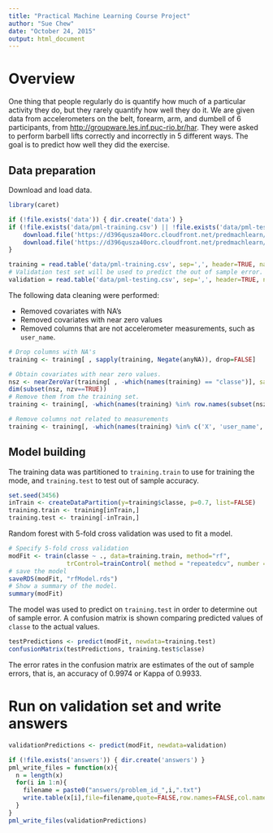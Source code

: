 ---
title: "Practical Machine Learning Course Project"
author: "Sue Chew"
date: "October 24, 2015"
output: html_document
---

# Overview

One thing that people regularly do is quantify how much of a particular activity they do, but they rarely quantify how well they do it. We are given data from accelerometers on the belt, forearm, arm, and dumbell of 6 participants, from [http://groupware.les.inf.puc-rio.br/har](http://groupware.les.inf.puc-rio.br/har). They were asked to perform barbell lifts correctly and incorrectly in 5 different ways. The goal is to predict how well they did the exercise.

## Data preparation

Download and load data.
```{r eval=FALSE}
library(caret)

if (!file.exists('data')) { dir.create('data') }
if (!file.exists('data/pml-training.csv') || !file.exists('data/pml-testing.csv')) {
    download.file('https://d396qusza40orc.cloudfront.net/predmachlearn/pml-training.csv', destfile='data/pml-training.csv')
    download.file('https://d396qusza40orc.cloudfront.net/predmachlearn/pml-testing.csv', destfile='data/pml-testing.csv')
}

training = read.table('data/pml-training.csv', sep=',', header=TRUE, na.strings=c('', 'NA', '#DIV/0!'))
# Validation test set will be used to predict the out of sample error.
validation = read.table('data/pml-testing.csv', sep=',', header=TRUE, na.strings=c('', 'NA', '#DIV/0!'))
```

The following data cleaning were performed:

* Removed covariates with NA's
* Removed covariates with near zero values
* Removed columns that are not accelerometer measurements, such as `user_name`.

```{r eval=FALSE}
# Drop columns with NA's
training <- training[ , sapply(training, Negate(anyNA)), drop=FALSE]

# Obtain covariates with near zero values.
nsz <- nearZeroVar(training[ , -which(names(training) == "classe")], saveMetrics=TRUE)
dim(subset(nsz, nzv==TRUE))
# Remove them from the training set.
training <- training[, -which(names(training) %in% row.names(subset(nsz, nzv==TRUE)))]

# Remove columns not related to measurements
training <- training[, -which(names(training) %in% c('X', 'user_name', 'raw_timestamp_part_1', 'raw_timestamp_part_2', 'cvtd_timestamp', 'num_window'))]
```


## Model building

The training data was partitioned to `training.train` to use for training the mode, and `training.test` to test out of sample accuracy.

```{r eval=FALSE}
set.seed(3456)
inTrain <- createDataPartition(y=training$classe, p=0.7, list=FALSE)
training.train <- training[inTrain,]
training.test <- training[-inTrain,]
```

Random forest with 5-fold cross validation was used to fit a model.

```{r eval=FALSE}
# Specify 5-fold cross validation
modFit <- train(classe ~ ., data=training.train, method="rf",
                trControl=trainControl( method = "repeatedcv", number = 5))
# save the model
saveRDS(modFit, "rfModel.rds")
# Show a summary of the model.
summary(modFit)
```

The model was used to predict on `training.test` in order to determine out of sample error. A confusion matrix is shown comparing predicted values of `classe` to the actual values.

```{r eval=FALSE}
testPredictions <- predict(modFit, newdata=training.test)
confusionMatrix(testPredictions, training.test$classe)
```
The error rates in the confusion matrix are estimates of the out of sample errors, that is, an accuracy of 0.9974 or Kappa of 0.9933.

# Run on validation set and write answers
```{r eval=FALSE}
validationPredictions <- predict(modFit, newdata=validation)

if (!file.exists('answers')) { dir.create('answers') }
pml_write_files = function(x){
  n = length(x)
  for(i in 1:n){
    filename = paste0("answers/problem_id_",i,".txt")
    write.table(x[i],file=filename,quote=FALSE,row.names=FALSE,col.names=FALSE)
  }
}
pml_write_files(validationPredictions)

```

